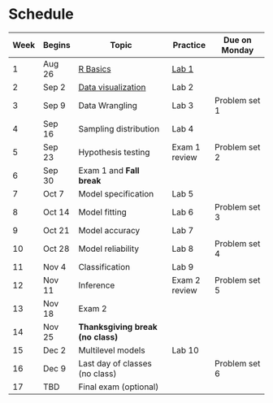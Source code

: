 # Schedule 

| Week | Begins |  Topic | Practice | Due on Monday  |
| -  | -- |  ------- | --- | ---- |
| 1 | Aug 26 | [R Basics](/notes/r-basics.qmd) |  [Lab 1](labs/lab-01.qmd) | |
| 2 | Sep 2 | [Data visualization]((notes/data-visualization.qmd)) |  Lab 2 |  |
| 3 | Sep 9 | Data Wrangling |  Lab 3 | Problem set 1 |
| 4 | Sep 16 | Sampling distribution |  Lab 4 |  | 
| 5 | Sep 23 | Hypothesis testing  | Exam 1 review | Problem set 2 |
| 6 | Sep 30 | Exam 1 and **Fall break**| | |
| 7 | Oct 7 | Model specification |  Lab 5 |  | 
| 8 | Oct 14 | Model fitting | Lab 6 | Problem set 3 | 
| 9 | Oct 21 | Model accuracy | Lab 7 |  | 
| 10 | Oct 28 | Model reliability | Lab 8 | Problem set 4 |
| 11 | Nov 4 | Classification | Lab 9 |  |
| 12 | Nov 11 | Inference |  Exam 2 review | Problem set 5 | 
| 13 | Nov 18 | Exam 2 |  |     | 
| 14 | Nov 25 |**Thanksgiving break (no class)**  |   |
| 15 | Dec 2 | Multilevel models |  Lab 10 |  |
| 16 | Dec 9 | Last day of classes (no class) |   | Problem set 6 |
| 17 | TBD | Final exam (optional) | 